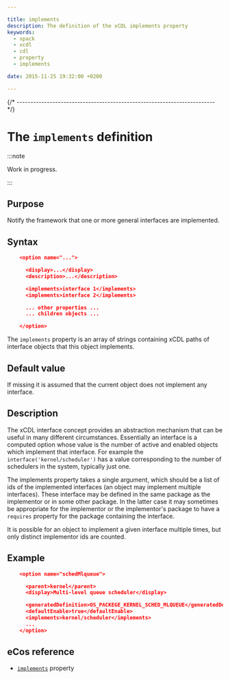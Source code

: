 ```yaml
---

title: implements
description: The definition of the xCDL implements property
keywords:
  - xpack
  - xcdl
  - cdl
  - property
  - implements

date: 2015-11-25 19:32:00 +0200

---
```



{/* ------------------------------------------------------------------------ */}

# The `implements` definition

:::note

Work in progress.

:::

## Purpose

Notify the framework that one or more general interfaces are implemented.

## Syntax

```json
    <option name="...">

      <display>...</display>
      <description>...</description>

      <implements>interface 1</implements>
      <implements>interface 2</implements>

      ... other properties ...
      ... children objects ...

    </option>
```

The `implements` property is an array of strings containing xCDL paths of interface objects that this object implements.

## Default value

If missing it is assumed that the current object does not implement any interface.

## Description

The xCDL interface concept provides an abstraction mechanism that can be useful in many different circumstances. Essentially an interface is a computed option whose value is the number of active and enabled objects which implement that interface. For example the `interface('kernel/scheduler')` has a value corresponding to the number of schedulers in the system, typically just one.

The implements property takes a single argument, which should be a list of ids of the implemented interfaces (an object may implement multiple interfaces). These interface may be defined in the same package as the implementor or in some other package. In the latter case it may sometimes be appropriate for the implementor or the implementor's package to have a `requires` property for the package containing the interface.

It is possible for an object to implement a given interface multiple times, but only distinct implementor ids are counted.

## Example

```json
    <option name="schedMlqueue">

      <parent>kernel</parent>
      <display>Multi-level queue scheduler</display>

      <generatedDefinition>OS_PACKEGE_KERNEL_SCHED_MLQUEUE</generatedDefinition>
      <defaultEnable>true</defaultEnable>
      <implements>kernel/scheduler</implements>
      ...
    </option>
```

## eCos reference

- [`implements`](https://ecos.sourceware.org/docs-latest/cdl-guide/ref.implements.html) property
